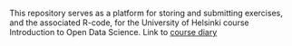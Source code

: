 This repository serves as a platform for storing and submitting exercises, and the associated R-code, for the University of Helsinki course Introduction to Open Data Science. 
Link to [course diary](https://juhous.github.io/IODS-project/)